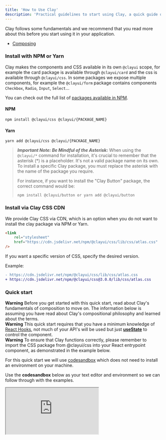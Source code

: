 ```yaml
---
title: 'How to Use Clay'
description: 'Practical guidelines to start using Clay, a quick guide on how to install components and css to get started.'
---
```


Clay follows some fundamentals and we recommend that you read more about this before you start using it in your application.

-   [Composing](/docs/introduction/composition)

### Install with NPM or Yarn

Clay makes the components and CSS available in its own `@clayui` scope, for example the card package is available through `@clayui/card` and the css is available through `@clayui/css`. In some packages we expose multiple components, for example the `@clayui/form` package contains components `Checkbox`, `Radio`, `Input`, `Select`...

You can check out the full list of [packages available in NPM](https://www.npmjs.com/search?q=%40clayui).

#### NPM

```shell
npm install @clayui/css @clayui/{PACKAGE_NAME}
```

#### Yarn

```shell
yarn add @clayui/css @clayui/{PACKAGE_NAME}
```

> **_Important Note: Be Mindful of the Asterisk:_**
> When using the `@clayui/*` command for installation, it's crucial to remember that the asterisk (\*) is a placeholder. It's not a valid package name on its own. To install a specific Clay package, you must replace the asterisk with the name of the package you require.
>
> For instance, if you want to install the "Clay Button" package, the correct command would be:
>
> ```shell
> npm install @clayui/button or yarn add @clayui/button
> ```

### Install via Clay CSS CDN

We provide Clay CSS via CDN, which is an option when you do not want to install the clay package via NPM or Yarn.

```html
<link
	rel="stylesheet"
	href="https://cdn.jsdelivr.net/npm/@clayui/css/lib/css/atlas.css"
/>
```

If you want a specific version of CSS, specify the desired version.

Example:

```diff
- https://cdn.jsdelivr.net/npm/@clayui/css/lib/css/atlas.css
+ https://cdn.jsdelivr.net/npm/@clayui/css@3.0.0/lib/css/atlas.css
```

### Quick start

<div className="clay-site-alert alert alert-warning">
	<strong className="lead">Warning</strong>
	Before you get started with this quick start, read about Clay's fundamentals
	of composition to move on. The information below is assuming you have read about
	Clay's compositional philosophy and learned about the terms.
</div>

<div className="clay-site-alert alert alert-warning">
	<strong className="lead">Warning</strong>
	This quick start requires that you have a minimum knowledge of
	<a href="https://reactjs.org/docs/hooks-intro.html" target="_blank">React Hooks</a>, not much of your API's will be used but just
	<a href="https://reactjs.org/docs/hooks-reference.html#usestate" target="_blank"><b>useState</b></a> to control the component.
</div>

<div className="clay-site-alert alert alert-warning">
	<strong className="lead">Warning</strong>
	To ensure that Clay functions correctly, please remember to import the CSS package
	from @clayui/css into your React entrypoint component, as demonstrated in the
	example below.
</div>

For this quick start we will use [codesandbox](https://codesandbox.io/) which does not need to install an environment on your machine.

Use the **codesandbox** below as your text editor and environment so we can follow through with the examples.

<iframe
	src="https://codesandbox.io/embed/intelligent-resonance-dlpgp?fontsize=14&view=editor"
	title="quick-start-clay"
	allow="geolocation; microphone; camera; midi; vr; accelerometer; gyroscope; payment; ambient-light-sensor; encrypted-media; usb"
	style={{
		width: '100%',
		height: '500px',
		border: 0,
		borderRadius: '4px',
		overflow: 'hidden',
	}}
	sandbox="allow-modals allow-forms allow-popups allow-scripts allow-same-origin"
/>

Let's use the **DropDown** component (`@clayui/drop-down`) and understand how the compositing philosophy works for this component so you can start replicating on other components.

<div className="clay-site-alert alert alert-info">
	<strong className="lead">Info</strong>
	You can check the <a href="/docs/components/drop-down.html" target="_blank">
		ClayDropDown
	</a> package documentation for its API and usage philosophy.
</div>

Before we get started, let's import the main packages that we will use to create a low-level Drop Down with Clay components.

```js
import {ClayCheckbox, ClayRadio} from '@clayui/form';
import ClayButton from '@clayui/button';
import ClayDropDown from '@clayui/drop-down';
```

<div className="clay-site-alert alert alert-info">
	<strong className="lead">Info</strong>
	These packages are installed in the sandbox environment, so feel free to fork
	the environment if you want to test with other Clay components.
</div>

As you learned from [Clay's compositional philosophy](/docs/introduction/composition), we are using a low-level DropDown component, as its essence is a controlled component and for that you need to control DropDown's expand state. Let's use React's [`useState`](https://reactjs.org/docs/hooks-reference.html#usestate) to control the state.

```js
const [expand, setExpand] = useState(false);
```

Soon after we can add the components to see rendered on the screen.

```jsx
<ClayDropDown
	active={expand}
	onActiveChange={setExpand}
	trigger={<ClayButton>{'Click Me'}</ClayButton>}
/>
```

At first we are seeing only ClayButton being rendered with empty DropDown, as it is a low-level component we need to compose DropDown content with other components to see a list of actions or add whatever you want inside.

Try this:

```jsx
<ClayDropDown
	active={expand}
	onActiveChange={setExpand}
	trigger={<ClayButton>{'Click Me'}</ClayButton>}
>
	<h1>Menu</h1>
</ClayDropDown>
```

Now we can compose with other Clay components and add a Checkbox and Radio to the content.

```jsx
<ClayDropDown
	active={expand}
	onActiveChange={setExpand}
	trigger={<ClayButton>{'Click Me'}</ClayButton>}
>
	<ClayDropDown.ItemList>
		<ClayDropDown.Item href="#1">Linkable</ClayDropDown.Item>
		<ClayDropDown.Item>
			<ClayCheckbox checked label="Checkbox" onChange={() => {}} />
		</ClayDropDown.Item>
		<ClayDropDown.Item>
			<ClayRadio checked label="Radio" value="radio" />
		</ClayDropDown.Item>
	</ClayDropDown.ItemList>
</ClayDropDown>
```

Low-level components in Clay allow you to compose and add your own rules, allowing you to achieve your design standards that are tied to Lexicon fundamentals. A team that follows the Lexicon team's predicted behaviors and cases can use the high-level components that help you code faster.

See the same example above being reflected in a high-level component.

```js
import ClayDropDown, {ClayDropDownWithItems} from '@clayui/drop-down';
```

```jsx
<ClayDropDownWithItems
	items={[
		{
			href: '#linkable',
			label: 'linkable',
		},
		{
			checked: true,
			label: 'Checkbox',
			type: 'checkbox',
		},
		{
			label: 'Radio',
			type: 'radio',
			value: 'radio',
		},
	]}
	trigger={<ClayButton>{'Click Me'}</ClayButton>}
/>
```

If you had problems, this is the final sandbox with all the examples described above.

<iframe
	src="https://codesandbox.io/embed/quick-start-clay-23xtz?fontsize=14"
	title="quick-start-clay-finale"
	allow="geolocation; microphone; camera; midi; vr; accelerometer; gyroscope; payment; ambient-light-sensor; encrypted-media; usb"
	style={{
		width: '100%',
		height: '500px',
		border: 0,
		borderRadius: '4px',
		overflow: 'hidden',
	}}
	sandbox="allow-modals allow-forms allow-popups allow-scripts allow-same-origin"
/>
